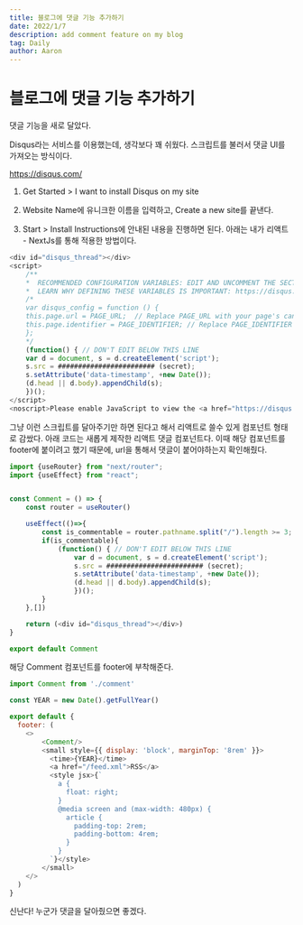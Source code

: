 ```yaml
---
title: 블로그에 댓글 기능 추가하기
date: 2022/1/7
description: add comment feature on my blog
tag: Daily
author: Aaron
---
```


# 블로그에 댓글 기능 추가하기

댓글 기능을 새로 달았다.

Disqus라는 서비스를 이용했는데, 생각보다 꽤 쉬웠다. 스크립트를 불러서 댓글 UI를 가져오는 방식이다.

https://disqus.com/

1. Get Started > I want to install Disqus on my site

2. Website Name에 유니크한 이름을 입력하고, Create a new site를 끝낸다.

3. Start > Install Instructions에 안내된 내용을 진행하면 된다. 아래는 내가 리액트 - NextJs를 통해 적용한 방법이다.

```js
<div id="disqus_thread"></div>
<script>
    /**
    *  RECOMMENDED CONFIGURATION VARIABLES: EDIT AND UNCOMMENT THE SECTION BELOW TO INSERT DYNAMIC VALUES FROM YOUR PLATFORM OR CMS.
    *  LEARN WHY DEFINING THESE VARIABLES IS IMPORTANT: https://disqus.com/admin/universalcode/#configuration-variables    */
    /*
    var disqus_config = function () {
    this.page.url = PAGE_URL;  // Replace PAGE_URL with your page's canonical URL variable
    this.page.identifier = PAGE_IDENTIFIER; // Replace PAGE_IDENTIFIER with your page's unique identifier variable
    };
    */
    (function() { // DON'T EDIT BELOW THIS LINE
    var d = document, s = d.createElement('script');
    s.src = ######################## (secret);
    s.setAttribute('data-timestamp', +new Date());
    (d.head || d.body).appendChild(s);
    })();
</script>
<noscript>Please enable JavaScript to view the <a href="https://disqus.com/?ref_noscript">comments powered by Disqus.</a></noscript>
```

그냥 이런 스크립트를 달아주기만 하면 된다고 해서 리액트로 쓸수 있게 컴포넌트 형태로 감쌌다. 아래 코드는 새롭게 제작한 리액트 댓글 컴포넌트다. 이때 해당 컴포넌트를 footer에 붙이려고 했기 때문에, url을 통해서 댓글이 붙어야하는지 확인해줬다.

```js
import {useRouter} from "next/router";
import {useEffect} from "react";


const Comment = () => {
    const router = useRouter()

    useEffect(()=>{
        const is_commentable = router.pathname.split("/").length >= 3;
        if(is_commentable){
            (function() { // DON'T EDIT BELOW THIS LINE
                var d = document, s = d.createElement('script');
                s.src = ######################## (secret);
                s.setAttribute('data-timestamp', +new Date());
                (d.head || d.body).appendChild(s);
                })();
        }
    },[])

    return (<div id="disqus_thread"></div>)
}

export default Comment 
```

해당 Comment 컴포넌트를 footer에 부착해준다.

```js
import Comment from './comment'

const YEAR = new Date().getFullYear()

export default {
  footer: (
    <>
        <Comment/>
        <small style={{ display: 'block', marginTop: '8rem' }}>
          <time>{YEAR}</time>
          <a href="/feed.xml">RSS</a>
          <style jsx>{`
            a {
              float: right;
            }
            @media screen and (max-width: 480px) {
              article {
                padding-top: 2rem;
                padding-bottom: 4rem;
              }
            }
          `}</style>
        </small>
    </>
  )
}
```

신난다! 누군가 댓글을 달아줬으면 좋겠다.
